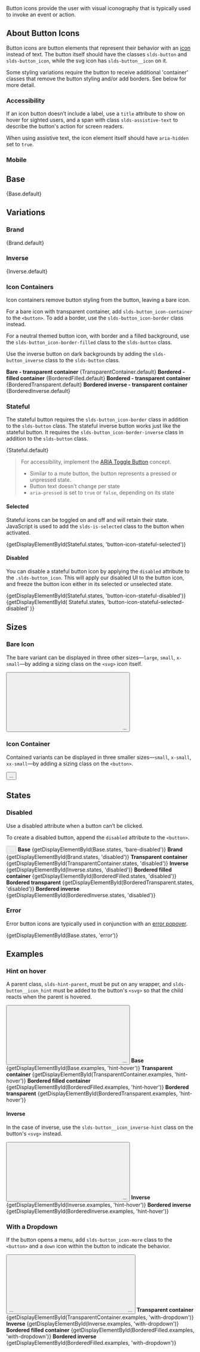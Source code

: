 
<div className="lead doc">
  Button icons provide the user with visual iconography that is typically used
  to invoke an event or action.
</div>

<CodeView exampleOnly>
  <React.Fragment>
    <ButtonIcon
      iconClassName="slds-button__icon_large"
      assistiveText="More options"
      title="More Options"
    />
    <ButtonIcon
      iconClassName="slds-button__icon_small"
      assistiveText="More options"
      title="More Options"
    />
    <ButtonIcon
      iconClassName="slds-button__icon_x-small"
      assistiveText="More options"
      title="More Options"
    />
  </React.Fragment>
</CodeView>

## About Button Icons

Button icons are button elements that represent their behavior with an [icon](/components/icons) instead of text. The button itself should have the classes `slds-button` and `slds-button_icon`, while the svg icon has `slds-button__icon` on it.

Some styling variations require the button to receive additional 'container' classes that remove the button styling and/or add borders. See below for more detail.

### Accessibility

If an icon button doesn’t include a label, use a `title` attribute to show on hover for sighted users, and a span with class `slds-assistive-text` to describe the button's action for screen readers.

When using assistive text, the icon element itself should have `aria-hidden` set to `true`.

### Mobile

<MobileBlurb patternSpecificText="buttons will have an increased size to accommodate tapping with a finger instead of the more precise mouse cursor" />

<CodeView frameOnly>
  <React.Fragment>
    <ButtonIcon
      iconClassName="slds-button__icon_large"
      assistiveText="More Options"
      title="More Options"
    />
    <ButtonIcon
      iconClassName="slds-button__icon_small"
      assistiveText="More Options"
      title="More Options"
    />
    <ButtonIcon
      iconClassName="slds-button__icon_x-small"
      assistiveText="More Options"
      title="More Options"
    />
  </React.Fragment>
</CodeView>

## Base

<CodeView toggleCode={false}>{Base.default}</CodeView>

## Variations

### Brand

<CodeView toggleCode={false}>{Brand.default}</CodeView>

### Inverse

<CodeView toggleCode={false}>
  <Inverse.Context>{Inverse.default}</Inverse.Context>
</CodeView>

### Icon Containers

Icon containers remove button styling from the button, leaving a bare icon.

For a bare icon with transparent container, add `slds-button_icon-container` to the `<button>`. To add a border, use the `slds-button_icon-border` class instead.

For a neutral themed button icon, with border and a filled background, use the `slds-button_icon-border-filled` class to the `slds-button` class.

Use the inverse button on dark backgrounds by adding the `slds-button_inverse` class to the `slds-button` class.

<DisplayGrid>
  <DisplayColumn>
    <strong>Bare - transparent container</strong>
    <CodeView toggleCode={false}>
      <TransparentContainer.Context>
        {TransparentContainer.default}
      </TransparentContainer.Context>
    </CodeView>
  </DisplayColumn>
  <DisplayColumn>
    <strong>Bordered - filled container</strong>
    <CodeView toggleCode={false}>
      <BorderedFilled.Context>{BorderedFilled.default}</BorderedFilled.Context>
    </CodeView>
  </DisplayColumn>
  <DisplayColumn>
    <strong>Bordered - transparent container</strong>
    <CodeView toggleCode={false}>
      <BorderedTransparent.Context>
        {BorderedTransparent.default}
      </BorderedTransparent.Context>
    </CodeView>
  </DisplayColumn>
  <DisplayColumn>
    <strong>Bordered inverse - transparent container</strong>
    <CodeView toggleCode={false}>
      <BorderedInverse.Context>
        {BorderedInverse.default}
      </BorderedInverse.Context>
    </CodeView>
  </DisplayColumn>
</DisplayGrid>

### Stateful

The stateful button requires the `slds-button_icon-border` class in addition to the `slds-button` class.
The stateful inverse button works just like the stateful button. It requires the `slds-button_icon-border-inverse` class in addition to the `slds-button` class.

<CodeView toggleCode={false}>{Stateful.default}</CodeView>

<Blockquote type="a11y" header="Accessibility Note">
  <p>
    For accessibility, implement the <a href="http://w3c.github.io/aria-practices/#button">ARIA Toggle Button</a> concept.
  </p>

  <ul className="slds-list_dotted">
    <li>Similar to a mute button, the button represents a pressed or unpressed state.</li>
    <li>Button text doesn't change per state</li>
    <li><code>aria-pressed</code> is set to <code>true</code> or <code>false</code>, depending on its state</li>
  </ul>
</Blockquote>

#### Selected

Stateful icons can be toggled on and off and will retain their state. JavaScript is used to add the `slds-is-selected` class to the button when activated.

<CodeView toggleCode={true}>
  {getDisplayElementById(Stateful.states, 'button-icon-stateful-selected')}
</CodeView>

#### Disabled

You can disable a stateful button icon by applying the `disabled` attribute to the `.slds-button_icon`. This will apply our disabled UI to the button icon, and freeze the button icon either in its selected or unselected state.

<CodeView toggleCode={true}>
  <Fragment>
    {getDisplayElementById(Stateful.states, 'button-icon-stateful-disabled')}
    {getDisplayElementById(
      Stateful.states,
      'button-icon-stateful-selected-disabled'
    )}
  </Fragment>
</CodeView>

## Sizes

### Bare Icon

The bare variant can be displayed in three other sizes—`large`, `small`, `x-small`—by adding a sizing class on the `<svg>` icon itself.

<CodeBlock toggleCode={false}>
  <button>
    <svg className="...slds-button__icon_{size}">...</svg>
    ...
  </button>
</CodeBlock>

<Example title="Sizes">
  <CodeView toggleCode={true}>
    <Fragment>
      <ButtonIcon
        iconClassName="slds-button__icon_large"
        assistiveText="More options"
        title="More Options"
      />
      <ButtonIcon
        iconClassName="slds-button__icon_small"
        assistiveText="More options"
        title="More Options"
      />
      <ButtonIcon
        iconClassName="slds-button__icon_x-small"
        assistiveText="More options"
        title="More Options"
      />
    </Fragment>
  </CodeView>
</Example>

### Icon Container

Contained variants can be displayed in three smaller sizes—`small`, `x-small`, `xx-small`—by adding a sizing class on the `<button>`.

<CodeBlock toggleCode={false}>
  <button className="...slds-button_icon-{size}">...</button>
</CodeBlock>

<Example title="Sizes">
  <CodeView toggleCode={true}>
    <Fragment>
      <ButtonIcon
        className="slds-button_icon-border slds-button_icon-small"
        assistiveText="More options"
        title="More Options"
      />
      <ButtonIcon
        className="slds-button_icon-border slds-button_icon-x-small"
        assistiveText="More options"
        title="More Options"
      />
      <ButtonIcon
        className="slds-button_icon-border slds-button_icon-xx-small"
        assistiveText="More options"
        title="More Options"
      />
    </Fragment>
  </CodeView>
</Example>

## States

### Disabled

Use a disabled attribute when a button can’t be clicked.

To create a disabled button, append the `disabled` attribute to the `<button>`.

<CodeBlock toggleCode={false}>
  <button className="slds-button slds-button_icon ..." disabled>
    ...
  </button>
</CodeBlock>

<DisplayGrid>
  <DisplayColumn>
    <strong>Base</strong>
    <CodeView toggleCode={true}>
      {getDisplayElementById(Base.states, 'bare-disabled')}
    </CodeView>
  </DisplayColumn>
  <DisplayColumn>
    <strong>Brand</strong>
    <CodeView toggleCode={true}>
      {getDisplayElementById(Brand.states, 'disabled')}
    </CodeView>
  </DisplayColumn>
  <DisplayColumn>
    <strong>Transparent container</strong>
    <CodeView toggleCode={true}>
      <TransparentContainer.Context>
        {getDisplayElementById(TransparentContainer.states, 'disabled')}
      </TransparentContainer.Context>
    </CodeView>
  </DisplayColumn>
  <DisplayColumn>
    <strong>Inverse</strong>
    <CodeView toggleCode={true}>
      <Inverse.Context>
        {getDisplayElementById(Inverse.states, 'disabled')}
      </Inverse.Context>
    </CodeView>
  </DisplayColumn>
  <DisplayColumn>
    <strong>Bordered filled container</strong>
    <CodeView toggleCode={true}>
      <BorderedFilled.Context>
        {getDisplayElementById(BorderedFilled.states, 'disabled')}
      </BorderedFilled.Context>
    </CodeView>
  </DisplayColumn>
  <DisplayColumn>
    <strong>Bordered transparent</strong>
    <CodeView toggleCode={true}>
      <BorderedTransparent.Context>
        {getDisplayElementById(BorderedTransparent.states, 'disabled')}
      </BorderedTransparent.Context>
    </CodeView>
  </DisplayColumn>
  <DisplayColumn>
    <strong>Bordered inverse</strong>
    <CodeView toggleCode={true}>
      <BorderedInverse.Context>
        {getDisplayElementById(BorderedInverse.states, 'disabled')}
      </BorderedInverse.Context>
    </CodeView>
  </DisplayColumn>
</DisplayGrid>

### Error

Error button icons are typically used in conjunction with an [error popover](../popovers/#Error).

<CodeView toggleCode={false}>
  {getDisplayElementById(Base.states, 'error')}
</CodeView>

## Examples

### Hint on hover

A parent class, `slds-hint-parent`, must be put on any wrapper, and `slds-button__icon_hint` must be added to the button's `<svg>` so that the child reacts when the parent is hovered.

<CodeBlock toggleCode={false}>
  <HintParent>
    <button className="slds-button slds-button_icon">
      <svg className="slds-button__icon slds-button__icon_hint">...</svg>
      ...
    </button>
  </HintParent>
</CodeBlock>

<DisplayGrid>
  <DisplayColumn>
    <strong>Base</strong>
    <CodeView toggleCode={true}>
      {getDisplayElementById(Base.examples, 'hint-hover')}
    </CodeView>
  </DisplayColumn>
  <DisplayColumn>
    <strong>Transparent container</strong>
    <CodeView toggleCode={true}>
      <TransparentContainer.Context>
        {getDisplayElementById(TransparentContainer.examples, 'hint-hover')}
      </TransparentContainer.Context>
    </CodeView>
  </DisplayColumn>
  <DisplayColumn>
    <strong>Bordered filled container</strong>
    <CodeView toggleCode={true}>
      <BorderedFilled.Context>
        {getDisplayElementById(BorderedFilled.examples, 'hint-hover')}
      </BorderedFilled.Context>
    </CodeView>
  </DisplayColumn>
  <DisplayColumn>
    <strong>Bordered transparent</strong>
    <CodeView toggleCode={true}>
      <BorderedTransparent.Context>
        {getDisplayElementById(BorderedTransparent.examples, 'hint-hover')}
      </BorderedTransparent.Context>
    </CodeView>
  </DisplayColumn>
</DisplayGrid>

#### Inverse

In the case of inverse, use the `slds-button__icon_inverse-hint` class on the button's `<svg>` instead.

<CodeBlock toggleCode={false}>
  <HintParent>
    <button className="slds-button slds-button_icon">
      <svg className="slds-button__icon slds-button__icon_inverse-hint">
        ...
      </svg>
      ...
    </button>
  </HintParent>
</CodeBlock>

<DisplayGrid>
  <DisplayColumn>
    <strong>Inverse</strong>
    <CodeView toggleCode={true}>
      <Inverse.Context>
        {getDisplayElementById(Inverse.examples, 'hint-hover')}
      </Inverse.Context>
    </CodeView>
  </DisplayColumn>
  <DisplayColumn>
    <strong>Bordered inverse</strong>
    <CodeView toggleCode={true}>
      <BorderedInverse.Context>
        {getDisplayElementById(BorderedInverse.examples, 'hint-hover')}
      </BorderedInverse.Context>
    </CodeView>
  </DisplayColumn>
</DisplayGrid>

### With a Dropdown

If the button opens a menu, add `slds-button_icon-more` class to the `<button>` and a `down` icon within the button to indicate the behavior.

<CodeBlock toggleCode={false}>
  <button className="slds-button slds-button_icon slds-button_icon-container-more">
    ...
    <svg className="slds-button__icon slds-button__icon_x-small">
      <use xlinkHref="/assets/icons/utility-sprite/svg/symbols.svg#down" />
    </svg>
    ...
  </button>
</CodeBlock>

<DisplayGrid>
  <DisplayColumn>
    <strong>Transparent container</strong>
    <CodeView toggleCode={true}>
      <TransparentContainer.Context>
        {getDisplayElementById(TransparentContainer.examples, 'with-dropdown')}
      </TransparentContainer.Context>
    </CodeView>
  </DisplayColumn>
  <DisplayColumn>
    <strong>Inverse</strong>
    <CodeView toggleCode={true}>
      <Inverse.Context>
        {getDisplayElementById(Inverse.examples, 'with-dropdown')}
      </Inverse.Context>
    </CodeView>
  </DisplayColumn>
  <DisplayColumn>
    <strong>Bordered filled container</strong>
    <CodeView toggleCode={true}>
      <BorderedFilled.Context>
        {getDisplayElementById(BorderedFilled.examples, 'with-dropdown')}
      </BorderedFilled.Context>
    </CodeView>
  </DisplayColumn>
  <DisplayColumn>
    <strong>Bordered inverse</strong>
    <CodeView toggleCode={true}>
      <BorderedInverse.Context>
        {getDisplayElementById(BorderedFilled.examples, 'with-dropdown')}
      </BorderedInverse.Context>
    </CodeView>
  </DisplayColumn>
</DisplayGrid>
